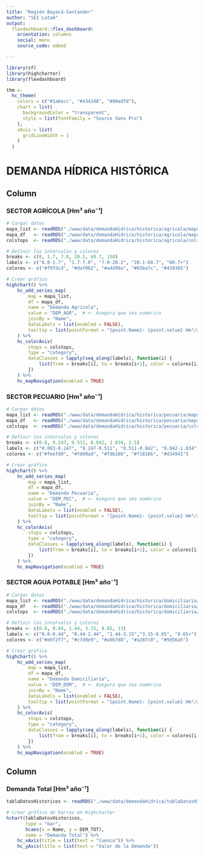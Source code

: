 ```yaml
---
title: "Región Boyacá-Santander"
author: "SEI Latam"
output: 
  flexdashboard::flex_dashboard:
    orientation: columns
    social: menu
    source_code: embed

---
```


```r
library(sf)
library(highcharter)
library(flexdashboard)

thm <- 
  hc_theme(
    colors = c("#1a6ecc", "#434348", "#90ed7d"),
    chart = list(
      backgroundColor = "transparent",
      style = list(fontFamily = "Source Sans Pro")
    ),
    xAxis = list(
      gridLineWidth = 1
    )
  )

```
DEMANDA HÍDRICA HISTÓRICA
=======================================================================

Column {.tabset data-width=600}
-----------------------------------------------------------------------

### SECTOR AGRÍCOLA [Hm³ año⁻¹]

```r
# Cargar datos
mapa_list <- readRDS("./www/data/demandaHidrica/historica/agricola/mapa_list.rds")
mapa_df   <- readRDS("./www/data/demandaHidrica/historica/agricola/mapa_df.rds")
colstops  <- readRDS("./www/data/demandaHidrica/historica/agricola/colstops.rds")

# Definir los intervalos y colores
breaks <- c(0, 1.7, 7.0, 20.1, 60.7, 150)
labels <- c("0.0-1.7", "1.7-7.0", "7.0-20.1", "20.1-60.7", "60.7+")
colores <- c("#f9fdcd", "#daf0b2", "#a4d99a", "#65ba7c", "#439365")

# Crear gráfico
highchart() %>%
    hc_add_series_map(
        map = mapa_list, 
        df = mapa_df, 
        name = "Demanda Agrícola", 
        value = "DEM_AGR",  # <- Asegura que sea numérico
        joinBy = "Name",
        dataLabels = list(enabled = FALSE),
        tooltip = list(pointFormat = "{point.Name}: {point.value} Hm³/año") # <- Usa {point.value}
    ) %>%
    hc_colorAxis(
        stops = colstops, 
        type = "category",
        dataClasses = lapply(seq_along(labels), function(i) {
            list(from = breaks[i], to = breaks[i+1], color = colores[i], name = labels[i])
        })
    ) %>%
    hc_mapNavigation(enabled = TRUE)

```
### SECTOR PECUARIO [Hm³ año⁻¹]

```r
# Cargar datos
mapa_list <- readRDS("./www/data/demandaHidrica/historica/pecuaria/mapa_list.rds")
mapa_df   <- readRDS("./www/data/demandaHidrica/historica/pecuaria/mapa_df.rds")
colstops  <- readRDS("./www/data/demandaHidrica/historica/pecuaria/colstops.rds")

# Definir los intervalos y colores
breaks <- c(0.0, 0.247, 0.511, 0.842, 1.834, 2.5)
labels <- c("0.003-0.247", "0.247-0.511", "0.511-0.842", "0.842-1.834", "1.834+")
colores <- c("#feefd9", "#fdd9ad", "#fdb288", "#f1816b", "#d34941")

# Crear gráfico
highchart() %>%
    hc_add_series_map(
        map = mapa_list, 
        df = mapa_df, 
        name = "Demanda Pecuaria", 
        value = "DEM_PEC",  # <- Asegura que sea numérico
        joinBy = "Name",
        dataLabels = list(enabled = FALSE),
        tooltip = list(pointFormat = "{point.Name}: {point.value} Hm³/año") # <- Usa {point.value}
    ) %>%
    hc_colorAxis(
        stops = colstops, 
        type = "category",
        dataClasses = lapply(seq_along(labels), function(i) {
            list(from = breaks[i], to = breaks[i+1], color = colores[i], name = labels[i])
        })
    ) %>%
    hc_mapNavigation(enabled = TRUE) 

```
### SECTOR AGUA POTABLE [Hm³ año⁻¹]

```r
# Cargar datos
mapa_list <- readRDS("./www/data/demandaHidrica/historica/domiciliaria/mapa_list.rds")
mapa_df   <- readRDS("./www/data/demandaHidrica/historica/domiciliaria/mapa_df.rds")
colstops  <- readRDS("./www/data/demandaHidrica/historica/domiciliaria/colstops.rds")

# Definir los intervalos y colores
breaks <- c(0.0, 0.44, 1.44, 3.15, 8.65, 13)
labels <- c("0.0-0.44", "0.44-1.44", "1.44-3.15","3.15-8.65", "8.65+")
colores <- c("#e9f2f7", "#c7d9e9", "#a9b7d8", "#a287c0", "#9d56a5")

# Crear gráfico
highchart() %>%
    hc_add_series_map(
        map = mapa_list, 
        df = mapa_df, 
        name = "Demanda Domiciliaria", 
        value = "DEM_DOM",  # <- Asegura que sea numérico
        joinBy = "Name",
        dataLabels = list(enabled = FALSE),
        tooltip = list(pointFormat = "{point.Name}: {point.value} Hm³/año") # <- Usa {point.value}
    ) %>%
    hc_colorAxis(
        stops = colstops, 
        type = "category",
        dataClasses = lapply(seq_along(labels), function(i) {
            list(from = breaks[i], to = breaks[i+1], color = colores[i], name = labels[i])
        })
    ) %>%
    hc_mapNavigation(enabled = TRUE) 

```

Column {data-width=400}
-----------------------------------------------------------------------

### Demanda Total [Hm³ año⁻¹]

```r
tablaDatosHistoricos <- readRDS("./www/data/demandaHidrica/tablaDatosHistoricos.rds")

# Crear gráfico de barras en Highcharter
hchart(tablaDatosHistoricos,
       type = "bar",
       hcaes(x = Name, y = DEM_TOT),
       name = "Demanda Total") %>%
    hc_xAxis(title = list(text = "Cuenca")) %>%
    hc_yAxis(title = list(text = "Valor de la Demanda"))

```
